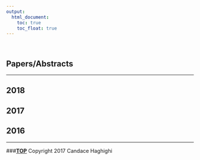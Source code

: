 ```yaml
---
output:
  html_document:
    toc: true
    toc_float: true
---
```



<link rel="stylesheet" href="styles.css" type="text/css" />

<br>

## Papers/Abstracts

***

## 2018


## 2017


## 2016

***

###**[TOP](#)**
Copyright 2017 Candace Haghighi

<br>
<br>
